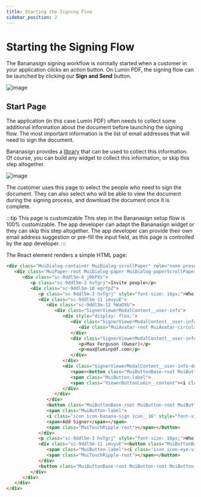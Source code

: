 ```yaml
---
title: Starting the Signing Flow
sidebar_position: 2
---
```


# Starting the Signing Flow

The Bananasign signing workflow is normally started when a customer in your application clicks an action button. On Lumin PDF, the signing flow can be launched by clicking our **Sign and Send** button.

![image](img/start-button.png)

## Start Page

The application (in this case Lumin PDF) often needs to collect some additional information about the document before launching the signing flow. The most important information is the list of email addresses that will need to sign the document.


Bananasign provides a [library](/docs/client/sendAndSign) that can be used to collect this information. Of course, you can build any widget to collect this information, or skip this step altogether.

![image](img/start-page.png)

The customer uses this page to select the people who need to sign the document. They can also select who will be able to view the document during the signing process, and download the document once it is complete.

:::tip This page is customizable
This step in the Bananasign setup flow is 100% customizable. The app developer can adapt the Bananasign widget or they can skip this step altogether. The app developer can provide their own email address suggestion or pre-fill the input field, as this page is controlled by the app developer.
:::


The React element renders a simple HTML page:

```html
<div class="MuiDialog-container MuiDialog-scrollPaper" role="none presentation" tabindex="-1" style="opacity: 1; transition: opacity 225ms cubic-bezier(0.4, 0, 0.2, 1) 0ms;">
   <div class="MuiPaper-root MuiDialog-paper MuiDialog-paperScrollPaper MuiDialog-paperWidthFalse MuiDialog-paperFullScreen MuiPaper-elevation24 MuiPaper-rounded" role="dialog">
      <div class="sc-9ddl5m-8 jOkPXs">
         <p class="sc-9ddl5m-3 hvTgrj">Invite people</p>
         <div class="sc-9ddl5m-10 egrfpZ">
            <p class="sc-9ddl5m-3 hvTgrj" style="font-size: 16px;">Who needs to Sign?<span style="color: red;"> *</span></p>
            <div class="sc-9ddl5m-11 imvyuE">
               <div class="sc-9ddl5m-12 hWaOVb">
                  <div class="SignerViewerModalContent__user-info">
                     <div style="display: flex;">
                        <div class="SignerViewerModalContent__user-info-avatar MaterialAvatar MaterialAvatar__border MaterialAvatar__border--circle">
                           <div class="MuiAvatar-root MuiAvatar-circular MaterialAvatar__container  MuiAvatar-colorDefault" style="background-color: var(--color-success-50); width: 32px; height: 32px; font-size: 14px;">MF</div>
                        </div>
                        <div class="SignerViewerModalContent__user-info-text">
                           <p>Max Ferguson (Owner)</p>
                           <p>max@luminpdf.com</p>
                        </div>
                     </div>
                     <div class="SignerViewerModalContent__user-info-delete-button-wrapper">
                        <span><button class="MuiButtonBase-root MuiButton-root MuiButton-text ViewerButtonMaterial ViewerButtonLumin square ViewerActionButton   inactive icon" tabindex="0" type="button" href="" data-element="" aria-label="none" id="">
                        <span class="MuiButton-label">
                        <span class="ViewerButtonLumin__content"><i class="icon icon-repeat  icon__20" style="font-size: 20px;"></i></span></span><span class="MuiTouchRipple-root"></span></button></span>
                     </div>
                  </div>
               </div>
               <button class="MuiButtonBase-root MuiButton-root MuiButton-text sc-9ddl5m-14 gLOlwJ" tabindex="0" type="button">
               <span class="MuiButton-label">
               <i class="icon icon-banana-sign icon__16" style="font-size: 16px;"></i>
               <span>Add Signer</span></span>
               <span class="MuiTouchRipple-root"></span></button>
            </div>
            <p class="sc-9ddl5m-3 hvTgrj" style="font-size: 16px;">Who needs to View?</p>
            <div class="sc-9ddl5m-11 imvyuE"><button class="MuiButtonBase-root MuiButton-root MuiButton-text sc-9ddl5m-14 gLOlwJ" tabindex="0" type="button">
               <span class="MuiButton-label"><i class="icon icon-eye-view icon__16" style="font-size: 16px;"></i><span>Add Viewer</span></span>
               <span class="MuiTouchRipple-root"></span></button>
            </div>
            <button class="MuiButtonBase-root MuiButton-root MuiButton-text sc-9ddl5m-15 kRSEBo" tabindex="0" type="button" data-lumin-btn-name="nextToAddDueDate" data-lumin-btn-purpose="Next to add due date step of Bananasign"><span class="MuiButton-label">Next</span><span class="MuiTouchRipple-root"></span></button>
         </div>
      </div>
   </div>
</div>
```
